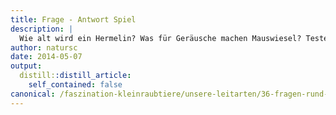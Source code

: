 ```yaml
---
title: Frage - Antwort Spiel
description: |
  Wie alt wird ein Hermelin? Was für Geräusche machen Mauswiesel? Teste dein Wissen in diesem spannenden Quiz zu den Wieseln! Klicke hier um den Test durchzuführen. Bist du fertig? Hier sind die richtigen Antworten.
author: natursc
date: 2014-05-07
output:
  distill::distill_article:
    self_contained: false
canonical: /faszination-kleinraubtiere/unsere-leitarten/36-fragen-rund-um-die-wiesel
---
```





<!--http://wieselundco.ch/faszination-kleinraubtiere/unsere-leitarten/36-fragen-rund-um-die-wiesel-->

